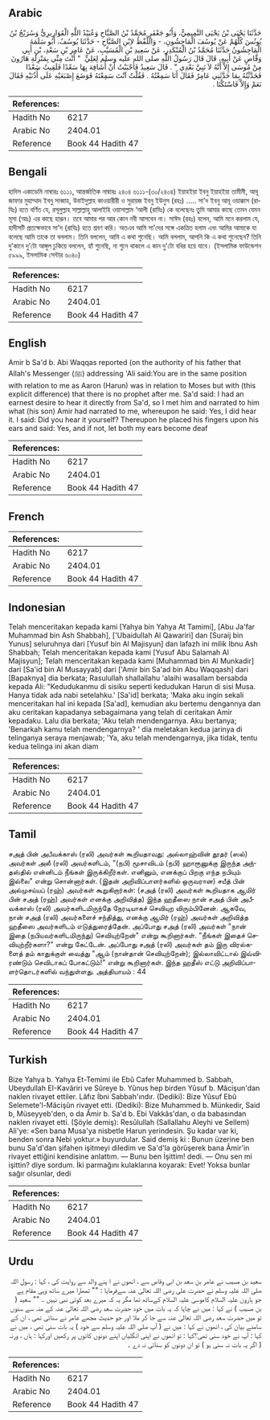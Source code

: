 ## Arabic


<div dir="rtl" lang="ar" style={{fontSize:'larger',backgroundColor:'#f8f9fa',padding:20}}>
حَدَّثَنَا يَحْيَى بْنُ يَحْيَى التَّمِيمِيُّ، وَأَبُو جَعْفَرٍ مُحَمَّدُ بْنُ الصَّبَّاحِ وَعُبَيْدُ اللَّهِ الْقَوَارِيرِيُّ وَسُرَيْجُ بْنُ يُونُسَ كُلُّهُمْ عَنْ يُوسُفَ الْمَاجِشُونِ، - وَاللَّفْظُ لاِبْنِ الصَّبَّاحِ - حَدَّثَنَا يُوسُفُ، أَبُو سَلَمَةَ الْمَاجِشُونُ حَدَّثَنَا مُحَمَّدُ بْنُ الْمُنْكَدِرِ، عَنْ سَعِيدِ بْنِ الْمُسَيَّبِ، عَنْ عَامِرِ بْنِ سَعْدِ، بْنِ أَبِي وَقَّاصٍ عَنْ أَبِيهِ، قَالَ قَالَ رَسُولُ اللَّهِ صلى الله عليه وسلم لِعَلِيٍّ ‏ "‏ أَنْتَ مِنِّي بِمَنْزِلَةِ هَارُونَ مِنْ مُوسَى إِلاَّ أَنَّهُ لاَ نَبِيَّ بَعْدِي ‏"‏ ‏.‏ قَالَ سَعِيدٌ فَأَحْبَبْتُ أَنْ أُشَافِهَ بِهَا سَعْدًا فَلَقِيتُ سَعْدًا فَحَدَّثْتُهُ بِمَا حَدَّثَنِي عَامِرٌ فَقَالَ أَنَا سَمِعْتُهُ ‏.‏ فَقُلْتُ آنْتَ سَمِعْتَهُ فَوَضَعَ إِصْبَعَيْهِ عَلَى أُذُنَيْهِ فَقَالَ نَعَمْ وَإِلاَّ فَاسْتَكَّتَا ‏.‏
</div>
<div style={{backgroundColor:'#f8f9fa',padding:20, marginBottom: 10}}><table> <thead> <tr> <th>References:</th> <th></th> </tr> </thead> <tbody><tr><td>Hadith No</td><td>6217</td></tr><tr><td>Arabic No</td><td>2404.01</td></tr><tr><td>Reference</td><td>Book 44 Hadith 47</td></tr></tbody></table></div>

## Bengali


<div dir="ltr" lang="bn" style={{fontSize:'larger',backgroundColor:'#f8f9fa',padding:20}}>
হাদিস একাডেমি নাম্বারঃ ৬১১১, আন্তর্জাতিক নাম্বারঃ ২৪০৪ ৬১১১-(৩০/২৪০৪) ইয়াহইয়া ইবনু ইয়াহইয়া তামীমী, আবূ জাফার মুহাম্মাদ ইবনু সাব্বাহ, উবাইদুল্লাহ কাওয়ারীরী ও সুরায়জ ইবনু ইউনুস (রহঃ) ..... সা'দ ইবনু আবূ ওয়াক্কাস (রাযিঃ) হতে বর্ণিত যে, রসূলুল্লাহ সাল্লাল্লাহু আলাইহি ওয়াসাল্লাম ‘আলী (রাযিঃ) কে বলেছেনঃ তুমি আমার কাছে তেমন যেমন মূসা (আঃ) এর কাছে হারূন। তবে আমার পর আর কোন নবী আসবেন না। সাঈদ (রহঃ) বলেন, আমি মনে করলাম যে, হাদীসটি প্রত্যক্ষভাবে সা'দ (রাযিঃ) হতে শ্রবণ করি। অতএব আমি সা'দের সঙ্গে একত্রিত হলাম এবং আমির আমাকে যা বলেছে আমি তাকে তা বললাম। তিনি বললেন, আমি এ কথা শুনেছি। আমি বললাম, আপনি কি এ কথা শুনেছেন? তিনি দু’কানে দু’টো আঙ্গুল ঢুকিয়ে বললেন, হ্যাঁ শুনেছি, না শুনে থাকলে এ কান দু'টো বধির হয়ে যাবে। (ইসলামিক ফাউন্ডেশন ৫৯৯৯, ইসলামিক সেন্টার ৬০৪০)
</div>
<div style={{backgroundColor:'#f8f9fa',padding:20, marginBottom: 10}}><table> <thead> <tr> <th>References:</th> <th></th> </tr> </thead> <tbody><tr><td>Hadith No</td><td>6217</td></tr><tr><td>Arabic No</td><td>2404.01</td></tr><tr><td>Reference</td><td>Book 44 Hadith 47</td></tr></tbody></table></div>

## English


<div dir="ltr" lang="en" style={{fontSize:'larger',backgroundColor:'#f8f9fa',padding:20}}>
Amir b Sa'd b. Abi Waqqas reported (on the authority of his father that Allah's Messenger (ﷺ) addressing 'Ali said:You are in the same position with relation to me as Aaron (Harun) was in relation to Moses but with (this explicit difference) that there is no prophet after me. Sa'd said: I had an earnest desire to hear it directly from Sa'd, so I met him and narrated to him what (his son) Amir had narrated to me, whereupon he said: Yes, I did hear it. I said: Did you hear it yourself? Thereupon he placed his fingers upon his ears and said: Yes, and if not, let both my ears become deaf
</div>
<div style={{backgroundColor:'#f8f9fa',padding:20, marginBottom: 10}}><table> <thead> <tr> <th>References:</th> <th></th> </tr> </thead> <tbody><tr><td>Hadith No</td><td>6217</td></tr><tr><td>Arabic No</td><td>2404.01</td></tr><tr><td>Reference</td><td>Book 44 Hadith 47</td></tr></tbody></table></div>

## French


<div dir="ltr" lang="fr" style={{fontSize:'larger',backgroundColor:'#f8f9fa',padding:20}}>

</div>
<div style={{backgroundColor:'#f8f9fa',padding:20, marginBottom: 10}}><table> <thead> <tr> <th>References:</th> <th></th> </tr> </thead> <tbody><tr><td>Hadith No</td><td>6217</td></tr><tr><td>Arabic No</td><td>2404.01</td></tr><tr><td>Reference</td><td>Book 44 Hadith 47</td></tr></tbody></table></div>

## Indonesian


<div dir="ltr" lang="id" style={{fontSize:'larger',backgroundColor:'#f8f9fa',padding:20}}>
Telah menceritakan kepada kami [Yahya bin Yahya At Tamimi], [Abu Ja'far Muhammad bin Ash Shabbah], ['Ubaidullah Al Qawariri] dan [Suraij bin Yunus] seluruhnya dari [Yusuf bin Al Majisyun] dan lafazh ini milik Ibnu Ash Shabbah; Telah menceritakan kepada kami [Yusuf Abu Salamah Al Majisyun]; Telah menceritakan kepada kami [Muhammad bin Al Munkadir] dari [Sa'id bin Al Musayyab] dari ['Amir bin Sa'ad bin Abu Waqqash] dari [Bapaknya] dia berkata; Rasulullah shallallahu 'alaihi wasallam bersabda kepada Ali: "Kedudukanmu di sisiku seperti kedudukan Harun di sisi Musa. Hanya tidak ada nabi setelahku.' [Sa'id] berkata; 'Maka aku ingin sekali menceritakan hal ini kepada [Sa'ad], kemudian aku bertemu dengannya dan aku ceritakan kapadanya sebagaimana yang telah di ceritakan Amir kepadaku. Lalu dia berkata; 'Aku telah mendengarnya. Aku bertanya; 'Benarkah kamu telah mendengarnya? ' dia meletakan kedua jarinya di telinganya seraya menjawab; 'Ya, aku telah mendengarnya, jika tidak, tentu kedua telinga ini akan diam
</div>
<div style={{backgroundColor:'#f8f9fa',padding:20, marginBottom: 10}}><table> <thead> <tr> <th>References:</th> <th></th> </tr> </thead> <tbody><tr><td>Hadith No</td><td>6217</td></tr><tr><td>Arabic No</td><td>2404.01</td></tr><tr><td>Reference</td><td>Book 44 Hadith 47</td></tr></tbody></table></div>

## Tamil


<div dir="ltr" lang="ta" style={{fontSize:'larger',backgroundColor:'#f8f9fa',padding:20}}>
சஅத் பின் அபீவக்காஸ் (ரலி) அவர்கள் கூறியதாவது: அல்லாஹ்வின் தூதர் (ஸல்) அவர்கள் அலீ (ரலி) அவர்களிடம், "(நபி) மூசாவிடம் (நபி) ஹாரூனுக்கு இருந்த அந்தஸ்தில் என்னிடம் நீங்கள் இருக்கிறீர்கள். எனினும், எனக்குப் பிறகு எந்த நபியும் இல்லை" என்று சொன்னார்கள். (இதன் அறிவிப்பாளர்களில் ஒருவரான) சயீத் பின் அல்முசய்யப் (ரஹ்) அவர்கள் கூறுகிறார்கள்: (சஅத் (ரலி) அவர்கள் கூறியதாக ஆமிர் பின் சஅத் (ரஹ்) அவர்கள் எனக்கு அறிவித்த) இந்த ஹதீஸை நான் சஅத் பின் அபீவக்காஸ் (ரலி) அவர்களிடமிருந்தே நேரடியாகச் செவியுற விரும்பினேன். ஆகவே, நான் சஅத் (ரலி) அவர்களைச் சந்தித்து, எனக்கு ஆமிர் (ரஹ்) அவர்கள் அறிவித்த ஹதீஸை அவர்களிடம் எடுத்துரைத்தேன். அப்போது சஅத் (ரலி) அவர்கள் "நான் இதை (நபியவர்களிடமிருந்து) செவியுற்றேன்" என்று கூறினார்கள். "நீங்கள் இதைச் செவியுற்றீர்களா?" என்று கேட்டேன். அப்போது சஅத் (ரலி) அவர்கள் தம் இரு விரல்களைத் தம் காதுக்குள் வைத்து "ஆம் (நான்தான் செவியுற்றேன்); இல்லாவிட்டால் இவ்விரண்டும் செவிடாகப் போகட்டும்!" என்று கூறினார்கள். இந்த ஹதீஸ் எட்டு அறிவிப்பாளர்தொடர்களில் வந்துள்ளது. அத்தியாயம் : 44
</div>
<div style={{backgroundColor:'#f8f9fa',padding:20, marginBottom: 10}}><table> <thead> <tr> <th>References:</th> <th></th> </tr> </thead> <tbody><tr><td>Hadith No</td><td>6217</td></tr><tr><td>Arabic No</td><td>2404.01</td></tr><tr><td>Reference</td><td>Book 44 Hadith 47</td></tr></tbody></table></div>

## Turkish


<div dir="ltr" lang="tr" style={{fontSize:'larger',backgroundColor:'#f8f9fa',padding:20}}>
Bize Yahya b. Yahya Et-Temimi ile Ebû Cafer Muhammed b. Sabbah, Ubeydullah EI-Kavâriri ve Sûreye b. Yûnus hep birden Yûsuf b. Mâcişun'dan naklen rivayet ettiler. Lâfız İbni Sabbah'ındır. (Dediki): Bize Yûsuf Ebû Selemete'l-Mâcişûn rivayet etti. (Dediki): Bize Muhammed b. Münkedir, Said b, Müseyyeb'den, o da Âmir b. Sa'd b. Ebi Vakkâs'dan, o da babasından naklen rivayet etti. (Şöyle demiş): Resûlullah (Sallallahu Aleyhi ve Sellem) Ali'ye: «Sen bana Musa'ya nisbetle Harun yerindesin. Şu kadar var ki, benden sonra Nebi yoktur.» buyurdular. Said demiş ki : Bunun üzerine ben bunu Sa'd'dan şifahen işitmeyi diledim ve Sa'd'la görüşerek bana Âmir'in rivayet ettiğini kendisine anlattım. — Bunu ben İşittim! dedi. — Onu sen mi işittin? diye sordum. İki parmağını kulaklarına koyarak: Evet! Yoksa bunlar sağır olsunlar, dedi
</div>
<div style={{backgroundColor:'#f8f9fa',padding:20, marginBottom: 10}}><table> <thead> <tr> <th>References:</th> <th></th> </tr> </thead> <tbody><tr><td>Hadith No</td><td>6217</td></tr><tr><td>Arabic No</td><td>2404.01</td></tr><tr><td>Reference</td><td>Book 44 Hadith 47</td></tr></tbody></table></div>

## Urdu


<div dir="rtl" lang="ur" style={{fontSize:'larger',backgroundColor:'#f8f9fa',padding:20}}>
سعید بن مسیب نے عامر بن سعد بن ابی وقاص سے ، انھوں نے ا پنے والد سے روایت کی ، کہا : رسول اللہ صلی اللہ علیہ وسلم نے حضرت علی رضی اللہ تعالیٰ عنہ سےفرمایا : "" تمھارا میرے ساتھ وہی مقام ہے جو ہارون علیہ السلام کاموسیٰ علیہ السلام کےساتھ تھا مگر یہ کہ میرے بعد کوئی نبی نہیں ۔ "" سعید ( بن مسیب ) نے کہا : میں نے چاہا کہ یہ بات میں خود حضرت سعد رضی اللہ تعالیٰ عنہ کے منہ سے سنوں تو میں حضرت سعد رضی اللہ تعالیٰ عنہ سے جا کر ملا اور جو حدیث مجھے عامر نے سنائی تھی ، ان کے سامنے بیان کی ، انھوں نے کہا : میں نے ( آپ صلی اللہ علیہ وسلم سے خود ) یہ بات سنی تھی ، میں نے کہا : آپ نے خود سنی تھی؟کہا : تو انھوں نے اپنی انگلیاں اپنے دونوں کانوں پر رکھیں اورکہا : ہاں ، ورنہ ( اگر یہ بات نہ سنی ہو ) تو ان دونوں کو سنائی نہ دے ۔
</div>
<div style={{backgroundColor:'#f8f9fa',padding:20, marginBottom: 10}}><table> <thead> <tr> <th>References:</th> <th></th> </tr> </thead> <tbody><tr><td>Hadith No</td><td>6217</td></tr><tr><td>Arabic No</td><td>2404.01</td></tr><tr><td>Reference</td><td>Book 44 Hadith 47</td></tr></tbody></table></div>